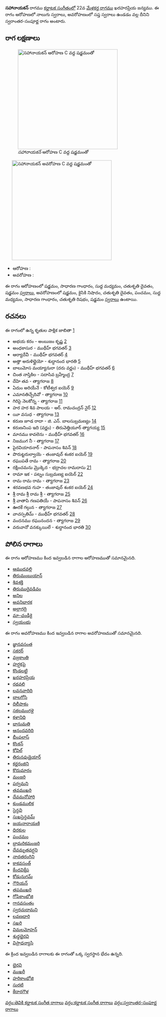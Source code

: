 {{Infobox ragam
	| name          	= సహానాయకన్
	| synonym	    	= 
	| mela          	= 
	| chakra        	= 
	| janaka        	= 
	| type          	= స్వరాంతర-సంపూర్ణ
	| arohanam      	= {{svaraC|S|G2|M1|D2|S'}} 
	| avarohanam    	= {{svaraC|S'|N2|D2|P|M1|G2|R2|S}}
	| jeeva         	=
	| chhaya        	=
	| nyasa         	=
	| vishesha      	= 
	| equivalent  		= 
}}
{{కర్ణాటక సంగీత రాగాలు}}
'''సహానాయకన్''' రాగము [[కర్ణాటక సంగీతం]]లో 22వ [[మేళకర్త రాగము]] ఖరహరప్రియ జన్యము.  ఈ రాగం ఆరోహణలో నాలుగు స్వరాలు, అవరోహణంలో సప్త స్వరాలు ఉండడం వల్ల దీనిని స్వరాంతర-సంపూర్ణ రాగం అంటారు.


==రాగ లక్షణాలు==
[[Image:sahanayakan_ar_kb2wiki.png|thumb|right|316px|''సహానాయకన్'' ఆరోహణ C వద్ద షడ్జమంతో]]
	[[Image:sahanayakan_av_kb2wiki.png|thumb|right|316px|''సహానాయకన్'' అవరోహణ C వద్ద షడ్జమంతో]]

* ఆరోహణ : {{svaraC|S|G2|M1|D2|S'}} 
* అవరోహణ : {{svaraC|S'|N2|D2|P|M1|G2|R2|S}}

ఈ రాగం ఆరోహణంలో షడ్జమం, సాధారణ  గాంధారం, సుద్ద మధ్యమం, చతుశృతి దైవతం, షడ్జమం [[స్వరాలు]], అవరోహణంలో షడ్జమం, కైసికి నిషాదం, చతుశృతి దైవతం, పంచమం, సుద్ద మధ్యమం, సాధారణ  గాంధారం, చతుశృతి రిషభం, షడ్జమం [[స్వరాలు]] ఉంటాయి.

==రచనలు==
ఈ రాగంలో ఉన్న కృతుల పాక్షిక జాబితా [https://github.com/ssrihari/ragavardhini/blob/master/ragas/kritis.psv]
* అభయ కరం - అంబుజం కృష్ణ [http://www.karnatik.com/c3322.shtml]
* అంధకాసుర - ముథీహ్ భగవతర్ [http://www.karnatik.com/c1919.shtml]
* ఆర్యాదేవీ - ముథీహ్ భగవతర్ [http://www.karnatik.com/c1744.shtml]
* అత్తా అరుళిల్లైయో - శుద్ధానంద  భారతి [http://www.karnatik.com/c1703.shtml]
* బాలుమోస మయ్యానురా (దరు వర్ణం) - ముథీహ్ భగవతర్ [http://www.karnatik.com/c2120.shtml]
* చింత నాస్తికిల - సదాసివ  బ్రహ్మేంద్ర [http://www.karnatik.com/c2969.shtml]
* దేహి తవ - త్యాగరాజ [http://www.karnatik.com/c2256.shtml]
* ఏదుం  అరియేనే - కోటీశ్వర ఐయెర్ [http://www.karnatik.com/c1889.shtml]
* ఎమానతిచ్చేదివో - త్యాగరాజ [http://www.karnatik.com/c2275.shtml]
* గిరిపై నెలకోన్న - త్యాగరాజ [http://www.karnatik.com/c1122.shtml]
* హర హర శివ పాలయ - ఆర్. రామచంద్రన్ నైర్ [http://www.karnatik.com/c3101.shtml]
* యీ వసుధ - త్యాగరాజ [http://www.karnatik.com/c2369.shtml]
* కరుణ జూడ రాదా - జి. ఎన్. బాలసుబ్రమణ్యం [http://www.karnatik.com/c3050.shtml]
* కరుణనింప ఇది (వర్ణం) - తిరువెత్తియూర్ త్యాగయ్య [http://www.karnatik.com/c3007.shtml]
* మానము కావలెను - ముథీహ్ భగవతర్ [http://www.karnatik.com/c2178.shtml]
* నిజముగ నీ - త్యాగరాజ [http://www.karnatik.com/c2660.shtml]
* పైరవియాదనార్ - పాపనాసం  శివన్ [http://www.karnatik.com/c1590.shtml]
* పొరుట్టరుల్వాయె - తంజావుర్ శంకర ఐయెర్ [http://www.karnatik.com/c2959.shtml]
* రఘుపతే రామ - త్యాగరాజ [http://www.karnatik.com/c2738.shtml]
* రక్షించమను మ్రొక్కెద - భద్రాచల రామదాసు [http://www.karnatik.com/c2492.shtml]
* రామా ఇక - పట్నం సుబ్రమణ్య ఐయెర్ [http://www.karnatik.com/c1738.shtml]
* రామ రామ రామ - త్యాగరాజ [http://www.karnatik.com/c2768.shtml]
* శరవణభవ గుహ - తంజావుర్ శంకర ఐయెర్ [http://www.karnatik.com/c2962.shtml]
* శ్రీ రామ  శ్రీ రామ  శ్రీ - త్యాగరాజ [http://www.karnatik.com/c2856.shtml]
* శ్రీ వాతాపి గణపతియే - పాపనాసం  శివన్ [http://www.karnatik.com/c1319.shtml]
* ఊరకే గల్గున - త్యాగరాజ [http://www.karnatik.com/c2905.shtml]
* వాచస్పతిమ్ - ముథీహ్ భగవతర్ [http://www.karnatik.com/c2006.shtml]
* వందనము రఘునందన - త్యాగరాజ [http://www.karnatik.com/c1450.shtml]
* వరువానో వనక్కుయిలే - శుద్ధానంద  భారతి [http://www.karnatik.com/c1168.shtml]




==పోలిన రాగాలు==
ఈ రాగం ఆరోహణము కింద ఇవ్వబడిన రాగాల ఆరోహణముతో సమానమైనది.
* [[ఆముదవల్లి]]
* [[తిరుమంబుయాన్]]
* [[శివశక్తి]]
* [[తిరుమురైవడివం]]
* [[అనిల]]
* [[అవనిభారక]]
* [[అల్లాగద్రి]]
* [[మా-ఛండీకై]]
* [[స్వయంభు]]

ఈ రాగం అవరోహణము కింద ఇవ్వబడిన రాగాల అవరోహణముతో సమానమైనది.
* [[జ్ఞానవసంత]]
* [[సకరర్]]
* [[వజ్రకాంతి]]
* [[హర్షకపై]]
* [[కొండలట్టి]]
* [[ఖరహరప్రియ]]
* [[రథవలి]]
* [[లవనవారిది]]
* [[బాలగోసి]]
* [[దిలీపాకం]]
* [[సకలమంగళై]]
* [[కళానిధి]]
* [[భానుమతి]]
* [[ఆనందవరిది]]
* [[భీంపలాస్]]
* [[కొంకన్]]
* [[కోవిల్]]
* [[తిరునవుడైయార్]]
* [[కర్ణరంజిని]]
* [[కొదుమారం]]
* [[మంజరి]]
* [[పర్వమని]]
* [[తవముఖరి]]
* [[దేవమనోహారి]]
* [[కుండములిక]]
* [[ సైన్ధవి]]
* [[సుఖసైన్ధవమ్]]
* [[జయనారాయణి]]
* [[ధిరకుల]]
* [[పంచమం]]
* [[భ్రామరికమంజరి]]
* [[దేవమృతవర్షని]]
* [[నాదతరంగిని]]
* [[కాకవసంత్]]
* [[ కేందవిక్షేప]]
* [[ కోడునుగమ్]]
* [[గౌరియన్]]
* [[తపముఖరి]]
* [[గోపికాంభోజి]]
* [[గానవసంతం]]
* [[స్వరచుదామని]]
* [[ లవణధారి]]
* [[సఖరి]]
* [[విమలమోహన్]]
* [[శుధ్ధభైరవి]]
* [[విప్రాధన్యాసి]]

ఈ క్రింద ఇవ్వబడిన రాగాలకు ఈ రాగంతో ఒక్క స్వరస్థాన భేదం ఉన్నది.
* [[భైరవి]]
* [[ముఖరీ]]
* [[హరికాంభోజి]]
* [[సురటి]]
* [[కేదారగౌళ]]



[[వర్గం:తెవికి కర్ణాటక సంగీత రాగాలు]]
[[వర్గం:కర్ణాటక సంగీత రాగాలు]]
[[వర్గం:స్వరాంతర-సంపూర్ణ రాగాలు]]